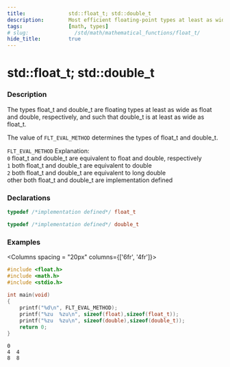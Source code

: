 ```yaml
---
title:              std::float_t; std::double_t
description:        Most efficient floating-point types at least as wide as float and double respectively
tags:               [math, types]
# slug:               /std/math/mathematical_functions/float_t/
hide_title:         true
---
```


# std::float_t; std::double_t

### Description

The types <span class='col-lb'>float_t</span> and <span class='col-lb'>double_t</span> are floating types at least as wide as <span class='col-lb'>float</span> and <span class='col-lb'>double</span>, 
respectively, and such that <span class='col-lb'>double_t</span> is at least as wide as <span class='col-lb'>float_t</span>. 

The value of `FLT_EVAL_METHOD` determines the types of <span class='col-lb'>float_t</span> and <span class='col-lb'>double_t</span>.

`FLT_EVAL_METHOD`	Explanation: <br/>
`0`	<span class='col-lb'>float_t</span> and <span class='col-lb'>double_t</span> are equivalent to <span class='col-lb'>float</span> and <span class='col-lb'>double</span>, respectively<br/>
`1`	both <span class='col-lb'>float_t</span> and <span class='col-lb'>double_t</span> are equivalent to <span class='col-lb'>double</span><br/>
`2`	both <span class='col-lb'>float_t</span> and <span class='col-lb'>double_t</span> are equivalent to <span class='col-lb'>long double</span><br/>
other	both <span class='col-lb'>float_t</span> and <span class='col-lb'>double_t</span> are implementation defined<br/>

### Declarations 
```cpp title="Since C99"
typedef /*implementation defined*/ float_t

typedef /*implementation defined*/ double_t
```

### Examples

<Columns spacing = "20px" columns={['6fr', '4fr']}>
<div>

```cpp
#include <float.h>
#include <math.h>
#include <stdio.h>
 
int main(void)
{
    printf("%d\n", FLT_EVAL_METHOD);
    printf("%zu  %zu\n", sizeof(float),sizeof(float_t));
    printf("%zu  %zu\n", sizeof(double),sizeof(double_t));
    return 0;
}

```

</div><div>

```plaintext title="Possible Result"
0
4  4
8  8
```

</div>
</Columns>
